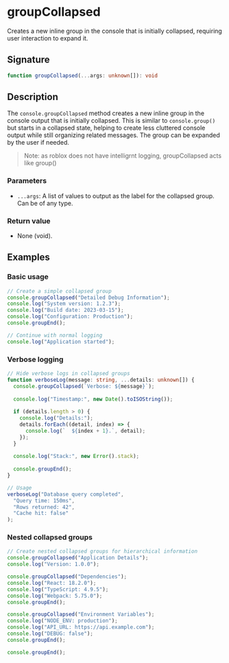 # groupCollapsed

Creates a new inline group in the console that is initially collapsed, requiring user interaction to expand it.

## Signature

```ts
function groupCollapsed(...args: unknown[]): void
```

## Description

The `console.groupCollapsed` method creates a new inline group in the console output that is initially collapsed. This is similar to `console.group()` but starts in a collapsed state, helping to create less cluttered console output while still organizing related messages. The group can be expanded by the user if needed.

> Note: as roblox does not have intelligrnt logging, groupCollapsed acts like group()

### Parameters
- `...args`: A list of values to output as the label for the collapsed group. Can be of any type.

### Return value
- None (void).

## Examples

### Basic usage

```ts
// Create a simple collapsed group
console.groupCollapsed("Detailed Debug Information");
console.log("System version: 1.2.3");
console.log("Build date: 2023-03-15");
console.log("Configuration: Production");
console.groupEnd();

// Continue with normal logging
console.log("Application started");
```

### Verbose logging

```ts
// Hide verbose logs in collapsed groups
function verboseLog(message: string, ...details: unknown[]) {
  console.groupCollapsed(`Verbose: ${message}`);
  
  console.log("Timestamp:", new Date().toISOString());
  
  if (details.length > 0) {
    console.log("Details:");
    details.forEach((detail, index) => {
      console.log(`  ${index + 1}.`, detail);
    });
  }
  
  console.log("Stack:", new Error().stack);
  
  console.groupEnd();
}

// Usage
verboseLog("Database query completed", 
  "Query time: 150ms", 
  "Rows returned: 42",
  "Cache hit: false"
);
```

### Nested collapsed groups

```ts
// Create nested collapsed groups for hierarchical information
console.groupCollapsed("Application Details");
console.log("Version: 1.0.0");

console.groupCollapsed("Dependencies");
console.log("React: 18.2.0");
console.log("TypeScript: 4.9.5");
console.log("Webpack: 5.75.0");
console.groupEnd();

console.groupCollapsed("Environment Variables");
console.log("NODE_ENV: production");
console.log("API_URL: https://api.example.com");
console.log("DEBUG: false");
console.groupEnd();

console.groupEnd();
```
